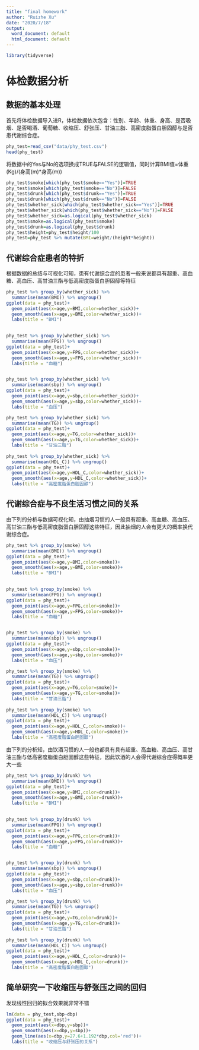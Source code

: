 ```yaml
---
title: "final homework"
author: "Ruizhe Xu"
date: "2020/7/18"
output:
  word_document: default
  html_document: default
---
```


```r
library(tidyverse)
```

# 体检数据分析

## 数据的基本处理

首先将体检数据导入进R，体检数据依次包含：性别、年龄、体重、身高、是否吸烟、是否喝酒、葡萄糖、收缩压、舒张压、甘油三脂、高密度脂蛋白胆固醇与是否患代谢综合症。
```r
phy_test=read_csv("data/phy_test.csv")
head(phy_test)
```
将数据中的Yes与No的选项换成TRUE与FALSE的逻辑值，同时计算BMI值=体重(Kg)/(身高(m)*身高(m))
```r
phy_test$smoke[which(phy_test$smoke=="Yes")]=TRUE
phy_test$smoke[which(phy_test$smoke=="No")]=FALSE
phy_test$drunk[which(phy_test$drunk=="Yes")]=TRUE
phy_test$drunk[which(phy_test$drunk=="No")]=FALSE
phy_test$whether_sick[which(phy_test$whether_sick=="Yes")]=TRUE
phy_test$whether_sick[which(phy_test$whether_sick=="No")]=FALSE
phy_test$whether_sick=as.logical(phy_test$whether_sick)
phy_test$smoke=as.logical(phy_test$smoke)
phy_test$drunk=as.logical(phy_test$drunk)
phy_test$height=phy_test$height/100
phy_test=phy_test %>% mutate(BMI=weight/(height*height))
```


## 代谢综合症患者的特折
根据数据的总结与可视化可知，患有代谢综合症的患者一般来说都具有超重、高血糖、高血压、高甘油三酯与低高密度脂蛋白胆固醇等特征
```r
phy_test %>% group_by(whether_sick) %>%
  summarise(mean(BMI)) %>% ungroup()
ggplot(data = phy_test)+
  geom_point(aes(x=age,y=BMI,color=whether_sick))+
  geom_smooth(aes(x=age,y=BMI,color=whether_sick))+
  labs(title = "BMI")
 

phy_test %>% group_by(whether_sick) %>%
  summarise(mean(FPG)) %>% ungroup()
ggplot(data = phy_test)+
  geom_point(aes(x=age,y=FPG,color=whether_sick))+
  geom_smooth(aes(x=age,y=FPG,color=whether_sick))+
  labs(title = "血糖")


phy_test %>% group_by(whether_sick) %>%
  summarise(mean(sbp)) %>% ungroup()
ggplot(data = phy_test)+
  geom_point(aes(x=age,y=sbp,color=whether_sick))+
  geom_smooth(aes(x=age,y=sbp,color=whether_sick))+
  labs(title = "血压")

phy_test %>% group_by(whether_sick) %>%
  summarise(mean(TG)) %>% ungroup()
ggplot(data = phy_test)+
  geom_point(aes(x=age,y=TG,color=whether_sick))+
  geom_smooth(aes(x=age,y=TG,color=whether_sick))+
  labs(title = "甘油三脂")
 
phy_test %>% group_by(whether_sick) %>%
  summarise(mean(HDL_C)) %>% ungroup()
ggplot(data = phy_test)+
  geom_point(aes(x=age,y=HDL_C,color=whether_sick))+
  geom_smooth(aes(x=age,y=HDL_C,color=whether_sick))+
  labs(title = "高密度脂蛋白胆固醇")
```
## 代谢综合症与不良生活习惯之间的关系
由下列的分析与数据可视化知，由抽烟习惯的人一般具有超重、高血糖、高血压、高甘油三酯与低高密度脂蛋白胆固醇这些特征，因此抽烟的人会有更大的概率换代谢综合症。
```r
phy_test %>% group_by(smoke) %>%
  summarise(mean(BMI)) %>% ungroup()
ggplot(data = phy_test)+
  geom_point(aes(x=age,y=BMI,color=smoke))+
  geom_smooth(aes(x=age,y=BMI,color=smoke))+
  labs(title = "BMI")
 

phy_test %>% group_by(smoke) %>%
  summarise(mean(FPG)) %>% ungroup()
ggplot(data = phy_test)+
  geom_point(aes(x=age,y=FPG,color=smoke))+
  geom_smooth(aes(x=age,y=FPG,color=smoke))+
  labs(title = "血糖")


phy_test %>% group_by(smoke) %>%
  summarise(mean(sbp)) %>% ungroup()
ggplot(data = phy_test)+
  geom_point(aes(x=age,y=sbp,color=smoke))+
  geom_smooth(aes(x=age,y=sbp,color=smoke))+
  labs(title = "血压")

phy_test %>% group_by(smoke) %>%
  summarise(mean(TG)) %>% ungroup()
ggplot(data = phy_test)+
  geom_point(aes(x=age,y=TG,color=smoke))+
  geom_smooth(aes(x=age,y=TG,color=smoke))+
  labs(title = "甘油三脂")
 
phy_test %>% group_by(smoke) %>%
  summarise(mean(HDL_C)) %>% ungroup()
ggplot(data = phy_test)+
  geom_point(aes(x=age,y=HDL_C,color=smoke))+
  geom_smooth(aes(x=age,y=HDL_C,color=smoke))+
  labs(title = "高密度脂蛋白胆固醇")
```
由下列的分析知，由饮酒习惯的人一般也都具有具有超重、高血糖、高血压、高甘油三酯与低高密度脂蛋白胆固醇这些特征，因此饮酒的人会得代谢综合症得概率更大一些
```r
phy_test %>% group_by(drunk) %>%
  summarise(mean(BMI)) %>% ungroup()
ggplot(data = phy_test)+
  geom_point(aes(x=age,y=BMI,color=drunk))+
  geom_smooth(aes(x=age,y=BMI,color=drunk))+
  labs(title = "BMI")
 

phy_test %>% group_by(drunk) %>%
  summarise(mean(FPG)) %>% ungroup()
ggplot(data = phy_test)+
  geom_point(aes(x=age,y=FPG,color=drunk))+
  geom_smooth(aes(x=age,y=FPG,color=drunk))+
  labs(title = "血糖")


phy_test %>% group_by(drunk) %>%
  summarise(mean(sbp)) %>% ungroup()
ggplot(data = phy_test)+
  geom_point(aes(x=age,y=sbp,color=drunk))+
  geom_smooth(aes(x=age,y=sbp,color=drunk))+
  labs(title = "血压")

phy_test %>% group_by(drunk) %>%
  summarise(mean(TG)) %>% ungroup()
ggplot(data = phy_test)+
  geom_point(aes(x=age,y=TG,color=drunk))+
  geom_smooth(aes(x=age,y=TG,color=drunk))+
  labs(title = "甘油三脂")
 
phy_test %>% group_by(drunk) %>%
  summarise(mean(HDL_C)) %>% ungroup()
ggplot(data = phy_test)+
  geom_point(aes(x=age,y=HDL_C,color=drunk))+
  geom_smooth(aes(x=age,y=HDL_C,color=drunk))+
  labs(title = "高密度脂蛋白胆固醇")
```
## 简单研究一下收缩压与舒张压之间的回归
发现线性回归的拟合效果就非常不错
```r
lm(data = phy_test,sbp~dbp)
ggplot(data = phy_test)+
  geom_point(aes(x=dbp,y=sbp))+
  geom_smooth(aes(x=dbp,y=sbp))+
  geom_line(aes(x=dbp,y=27.6+1.192*dbp,col='red'))+
  labs(title = "收缩压与舒张压的关系")
```

